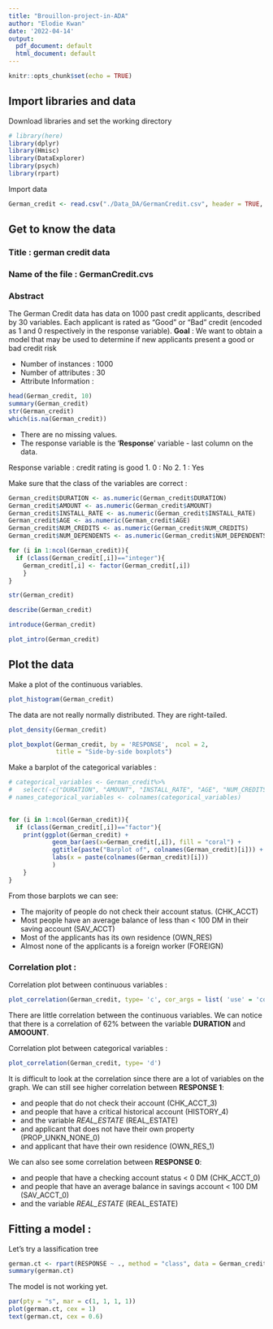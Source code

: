 ```yaml
---
title: "Brouillon-project-in-ADA"
author: "Elodie Kwan"
date: '2022-04-14'
output:
  pdf_document: default
  html_document: default
---
```


```r
knitr::opts_chunk$set(echo = TRUE)
```

## Import libraries and data 

Download libraries and set the working directory
```r
# library(here)
library(dplyr)
library(Hmisc)
library(DataExplorer)
library(psych)
library(rpart)

```

Import data 
```r
German_credit <- read.csv("./Data_DA/GermanCredit.csv", header = TRUE, sep = ";")
```

## Get to know the data 

### Title : german credit data 
### Name of the file : GermanCredit.cvs
### Abstract 
The German Credit data has data on 1000 past credit applicants, described by 30 variables. Each applicant is rated as "Good" or "Bad" credit (encoded as 1 and 0 respectively in the response variable). 
**Goal** : We want to obtain a model that may be used to determine if new applicants present a good or bad credit risk

+ Number of instances : 1000
+ Number of attributes : 30
+ Attribute Information :

```r
head(German_credit, 10)
summary(German_credit)
str(German_credit)
which(is.na(German_credit))
```
 
 + There are no missing values. 
 + The response variable is the '**Response**' variable - last column on the data. 
 
Response variable : credit rating is good
1. 0 : No
2. 1 : Yes


Make sure that the class of the variables are correct : 

```r

German_credit$DURATION <- as.numeric(German_credit$DURATION)
German_credit$AMOUNT <- as.numeric(German_credit$AMOUNT)
German_credit$INSTALL_RATE <- as.numeric(German_credit$INSTALL_RATE)
German_credit$AGE <- as.numeric(German_credit$AGE)
German_credit$NUM_CREDITS <- as.numeric(German_credit$NUM_CREDITS)
German_credit$NUM_DEPENDENTS <- as.numeric(German_credit$NUM_DEPENDENTS)

for (i in 1:ncol(German_credit)){
  if (class(German_credit[,i])=="integer"){
    German_credit[,i] <- factor(German_credit[,i])
    }
}

str(German_credit)
```


```r
describe(German_credit)
```



```r
introduce(German_credit)

plot_intro(German_credit)
```

## Plot the data 
Make a plot of the continuous variables. 

```r
plot_histogram(German_credit)
```

The data are not really normally distributed. They are right-tailed. 


```r
plot_density(German_credit)
```

```r
plot_boxplot(German_credit, by = 'RESPONSE',  ncol = 2,
             title = "Side-by-side boxplots")
```


Make a barplot of the categorical variables : 

```r
# categorical_variables <- German_credit%>% 
#   select(-c("DURATION", "AMOUNT", "INSTALL_RATE", "AGE", "NUM_CREDITS", "NUM_DEPENDENTS"))
# names_categorical_variables <- colnames(categorical_variables)
  

for (i in 1:ncol(German_credit)){
  if (class(German_credit[,i])=="factor"){
    print(ggplot(German_credit) +
            geom_bar(aes(x=German_credit[,i]), fill = "coral") +
            ggtitle(paste("Barplot of", colnames(German_credit)[i])) +
            labs(x = paste(colnames(German_credit)[i])) 
            )
    }
}

```

From those barplots we can see: 

+ The majority of people do not check their account status. (CHK_ACCT)
+ Most people have an average balance of less than < 100 DM in their saving account (SAV_ACCT)
+ Most of the applicants has its own residence (OWN_RES)
+ Almost none of the applicants is a foreign worker (FOREIGN) 



### Correlation plot : 

Correlation plot between continuous variables : 
```r
plot_correlation(German_credit, type= 'c', cor_args = list( 'use' = 'complete.obs'))
```

There are little correlation between the continuous variables. We can notice that there is a correlation of 62% between the variable **DURATION** and **AMOOUNT**. 

Correlation plot between categorical variables : 
```r
plot_correlation(German_credit, type= 'd')
```

It is difficult to look at the correlation since there are a lot of variables on the graph. 
We can still see higher correlation between **RESPONSE 1**: 

+ and people that do not check their account (CHK_ACCT_3) 
+ and people that have a critical historical account (HISTORY_4)
+ and the variable _REAL_ESTATE_ (REAL_ESTATE)
+ and applicant that does not have their own property (PROP_UNKN_NONE_0)
+ and applicant that have their own residence (OWN_RES_1)

We can also see some correlation between **RESPONSE 0**: 

+ and people that have a checking account status < 0 DM (CHK_ACCT_0)
+ and people that have an average balance in savings account < 100 DM (SAV_ACCT_0)
+ and the variable _REAL_ESTATE_ (REAL_ESTATE)



## Fitting a model : 

Let's try a lassification tree 
```r
german.ct <- rpart(RESPONSE ~ ., method = "class", data = German_credit)
summary(german.ct)
```

The model is not working yet.

```r
par(pty = "s", mar = c(1, 1, 1, 1))
plot(german.ct, cex = 1)
text(german.ct, cex = 0.6)
```








